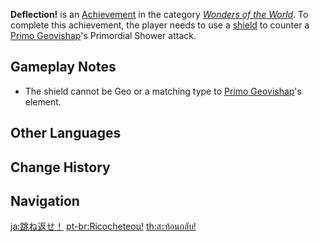 {{Achievement Infobox
|title        = 
|id           = 82086
|order id     = 2086
|category     = Wonders of the World
|description  = Use a [[shield]] to counter a [[Primo Geovishap]]'s Primordial Shower attack.
|requirements = The shield cannot be Geo or a matching type to [[Primo Geovishap]]'s element.
|primogems    = 5
|tracking     = 
|hidden       = 1
|topic        = Primo Geovishap; Shields
|type         = Boss
}}
'''Deflection!''' is an [[Achievement]] in the category ''[[Wonders of the World]]''. To complete this achievement, the player needs to use a [[shield]] to counter a [[Primo Geovishap]]'s Primordial Shower attack.

==Gameplay Notes==
* The shield cannot be Geo or a matching type to [[Primo Geovishap]]'s element.
<!--
==Trivia==

==Video Guides==
{{EVT
|video1   = 
|caption1 = 
}}
-->
==Other Languages==
{{Other Languages
|en      = Deflection!
|zhs     = 反弹！
|zhs_rm  = Fǎntán!
|zht     = 反彈！
|zht_rm  = Fǎntán!
|zh_tl   = 
|ja      = 跳ね返せ！
|ja_rm   = Hanekaese!
|ja_tl   = Rebound!
|ko      = 반사!
|ko_rm   = Bansa!
|ko_tl   = Reflection!
|es      = Rebota, rebota y...
|es_tl   = Bounce, Bounce and...
|fr      = Ricochet !
|fr_tl   = Ricochet!
|ru      = Отражение!
|ru_tl   = Parry!
|th      = สะท้อนกลับ!
|th_rm   = 
|th_tl   = 
|vi      = Phản đòn!
|vi_tl   = 
|de      = Rückstoß!
|de_tl   = Recoil!
|id      = Kupantulkan Kembali!
|id_tl   = I Reflect (It) Back!
|pt      = Ricocheteou!
|pt_tl   = 
|tr      = Iska!
|tr_tl   = 
|it      = Deviazione!
|it_tl   = 
}}

==Change History==
{{Change History|1.3}}
<!--
==References==
{{Reflist}}
-->
==Navigation==
{{Achievement Navbox|Wonders of the World|Boss}}

[[ja:跳ね返せ！]]
[[pt-br:Ricocheteou!]]
[[th:สะท้อนกลับ!]]